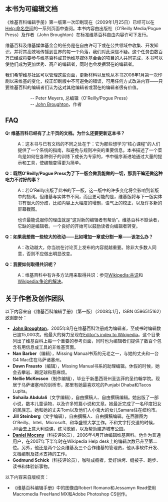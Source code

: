 {{维基百科编辑手册－TOC}}

{{notice|本页内容均为译自原文，故除润色及勘误外请勿随意更改。如有必要，请发布于讨论页。}}

==本书为可编辑文档==

《维基百科编辑手册》第一版第一次印刷现在（2009年1月25日）已经可以在[[Help:命名空间|Help:命名空间]]的一系列页面中查阅。本书内容由出版社（O'Reilly Media/Pogue Press）及作者（John Broughton）在标准维基百科自由内容许可下发行。

维基百科及维基媒体基金会的任务是在自由许可下或在公共领域中收集、开发知识，并将其高效地传播到世界的每一个角落，我们对此深信不疑。这个任务由数百万已经或将要参与维基百科或其他维基媒体基金会的项目的人共同完成，本书可以使他们成为更加优秀、高产的编辑者，同时也会发掘潜在的编辑者。

我们希望维基社区可以管理这些页面，更新材料以反映从本书2008年1月第一次印刷以来维基的变化，校正印刷版中不可避免的错误，可用任何方式改进内容——只要维基百科的编辑者们认为这对其他编辑者或潜在的编辑者很有价值。

::-- Peter Meyers, 总编辑（O'Reilly/Pogue Press）
::-- [[:en:User:John_Broughton|John Broughton]]，作者

== FAQ ==
'''Q: 维基百科已经有了上千页的文档。为什么还要更新这本书？'''

:A：这本书与已有文档的不同之处在于：它为那些想学习“核心课程”的人们提供了一个系统的指南，和避免与规则冲突的重要信息。本书描述了一个菜鸟是如何在各种例子的训练下成长为专家的，书中循序渐进地通过大量的提示和工具，使编辑变得更为简单。

'''Q：既然O'Reilly/Pogue Press为了下一版会做我能做的一切，那我干嘛还做这种吃力不讨好的事？'''

:A：若O'Reilly出版了此书的下一版，这一版中的许多变化将会影响到新版中的措词。但维基与实体书不同，而且更可能的是，维基版将与下一版实体书有很大的分歧，比如内容上大幅度的增删，语气上的校正，以及许多新的屏幕截图。

:也许最能说服你的理由就是“这对新的编辑者有帮助”。维基百科不缺读者，它缺的是编辑者。一个良好的开始可以鼓励读者向编辑者转变。

'''Q：如果我想做一些较大的改动——比如增加一章或分割一章——该怎么办？ '''

:A：改动越大，你当初在讨论页上发布的内容就越重要。除非大多数人同意，否则不应做出明显改变。
'''Q：我要如何取得共识呢？'''

:A：维基百科中有许多方法用来取得共识：参见[[Wikipedia:共识|Wikipedia:共识]]和[[Wikipedia:争论的解决|Wikipedia:争论的解决]]。

==关于作者及创作团队==

以下内容来自《维基百科编辑手册》（第一版）（2008年1月，ISBN 0596515162）致谢部分：
*'''[[:en:User:John_Broughton|John Broughton]]'''，2005年8月在维基百科注册成为编辑者，至成书时编辑数已逾15,000次。他最大的努力呈现在[[:en:Wikipedia:Editor's_index_to_Wikipedia|Editor's index to Wikipedia]]。这个目录列出了维基百科上每一个重要的参考页面，同时也为编辑者们提供了数百个包含有用信息或工具的非维基页面。
*'''Nan Barber'''（编辑），Missing Manual书系的元老之一，与她的丈夫和一台G4 Mac住在马萨诸塞州。
*'''Dawn Frausto'''（编辑），Missing Manual书系的助理编辑。休假的时候，她会去攀岩、踢足球和惹麻烦。
*'''Nellie McKesson'''（制作编辑），毕业于新墨西哥州圣达菲的圣约翰学院。现居于马萨诸塞州的剑桥市，那里有她最喜欢吃的Punjabi Dhaba和Tacos Lupita。
*'''Sohaila Abdulali'''（文字编辑），自由撰稿人、自由撰稿编辑。她出版了一部小说，数本儿童读物，以及许多短篇小说和文章。她最近完成了一名印度妇女的民族志。她和她的丈夫Tom以及他们人小鬼大的女儿Samara住在纽约市。
*'''Jill Steinberg'''（文字编辑），自由撰稿人、自由撰稿编辑。在西雅图为O'Reilly、Intel、Microsoft、和华盛顿大学工作。不和文字打交道的时候，Jill会去上意大利语课，练习歌剧，以及帮助建造城市公园。
*'''[[:en:User:Teratornis|Daniel Mocsny]]'''（科技评论员），2006年4月开始编辑维基百科。他作为普通用户，在2007年下半年时在Wikipedia Help desk上的编辑次数已升至第二位。另外，他还是两个公众维基及三个合作维基的管理员，他从事软件开发、文档编制及技术支持的工作。
*'''Godmund Schick'''（科技评论员），咖啡成瘾者，爱好烘烤、缝被子、跑步、读书和体验新事物。

以下内容来自版权页：
*《维基百科编辑手册》中的图像由Robert Romano和Jessamyn Read使用Macromedia FreeHand MX和Adobe Photoshop CS创作。
